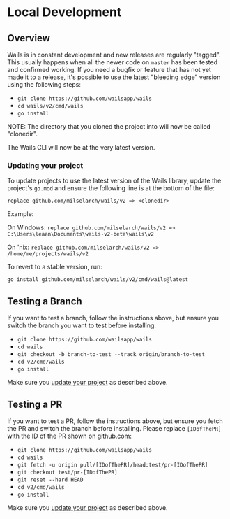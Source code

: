 # Local Development

## Overview

Wails is in constant development and new releases are regularly "tagged". This usually happens when all the newer code
on `master` has been tested and confirmed working. If you need a bugfix or feature that has not yet made it to a release,
it's possible to use the latest "bleeding edge" version using the following steps:

- `git clone https://github.com/wailsapp/wails`
- `cd wails/v2/cmd/wails`
- `go install`

NOTE: The directory that you cloned the project into will now be called "clonedir".

The Wails CLI will now be at the very latest version.

### Updating your project

To update projects to use the latest version of the Wails library, update the project's
`go.mod` and ensure the following line is at the bottom of the file:

`replace github.com/milselarch/wails/v2 => <clonedir>`

Example:

On Windows:
`replace github.com/milselarch/wails/v2 => C:\Users\leaan\Documents\wails-v2-beta\wails\v2`

On 'nix:
`replace github.com/milselarch/wails/v2 => /home/me/projects/wails/v2`

To revert to a stable version, run:

`go install github.com/milselarch/wails/v2/cmd/wails@latest`

## Testing a Branch

If you want to test a branch, follow the instructions above, but ensure you switch the branch you want to test before installing:

- `git clone https://github.com/wailsapp/wails`
- `cd wails`
- `git checkout -b branch-to-test --track origin/branch-to-test`
- `cd v2/cmd/wails`
- `go install`

Make sure you [update your project](#updating-your-project) as described above.

## Testing a PR

If you want to test a PR, follow the instructions above, but ensure you fetch the PR and switch the branch before installing.
Please replace `[IDofThePR]` with the ID of the PR shown on github.com:

- `git clone https://github.com/wailsapp/wails`
- `cd wails`
- `git fetch -u origin pull/[IDofThePR]/head:test/pr-[IDofThePR]`
- `git checkout test/pr-[IDofThePR]`
- `git reset --hard HEAD`
- `cd v2/cmd/wails`
- `go install`

Make sure you [update your project](#updating-your-project) as described above.
